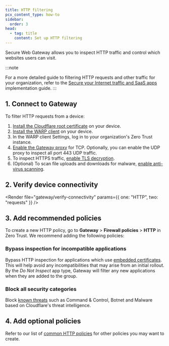 ```yaml
---
title: HTTP filtering
pcx_content_type: how-to
sidebar:
  order: 3
head:
  - tag: title
    content: Set up HTTP filtering
---
```



Secure Web Gateway allows you to inspect HTTP traffic and control which websites users can visit.

:::note

For a more detailed guide to filtering HTTP requests and other traffic for your organization, refer to the [Secure your Internet traffic and SaaS apps](/learning-paths/secure-internet-traffic/) implementation guide.
:::

## 1. Connect to Gateway

To filter HTTP requests from a device:

1. [Install the Cloudflare root certificate](/cloudflare-one/connections/connect-devices/warp/user-side-certificates/) on your device.
2. [Install the WARP client](/cloudflare-one/connections/connect-devices/warp/deployment/) on your device.
3. In the WARP client Settings, log in to your organization's <GlossaryTooltip term="team name">Zero Trust instance</GlossaryTooltip>.
4. [Enable the Gateway proxy](/cloudflare-one/policies/gateway/proxy/#enable-the-gateway-proxy) for TCP. Optionally, you can enable the UDP proxy to inspect all port 443 UDP traffic.
5. To inspect HTTPS traffic, [enable TLS decryption](/cloudflare-one/policies/gateway/http-policies/tls-decryption/#enable-tls-decryption).
6. (Optional) To scan file uploads and downloads for malware, [enable anti-virus scanning](/cloudflare-one/policies/gateway/http-policies/antivirus-scanning/).

## 2. Verify device connectivity

<Render
	file="gateway/verify-connectivity"
	params={{ one: "HTTP", two: "requests" }}
/>

## 3. Add recommended policies

To create a new HTTP policy, go to **Gateway** > **Firewall policies** > **HTTP** in Zero Trust.
We recommend adding the following policies:

### Bypass inspection for incompatible applications

Bypass HTTP inspection for applications which use [embedded certificates](/cloudflare-one/policies/gateway/http-policies/tls-decryption/#inspection-limitations). This will help avoid any incompatibilities that may arise from an initial rollout. By the _Do Not Inspect_ app type, Gateway will filter any new applications when they are added to the group.

<Render file="gateway/policies/do-not-inspect-applications" />

### Block all security categories

Block [known threats](/cloudflare-one/policies/gateway/domain-categories/#security-categories) such as Command & Control, Botnet and Malware based on Cloudflare's threat intelligence.

<Render file="gateway/policies/block-security-categories" />

## 4. Add optional policies

Refer to our list of [common HTTP policies](/cloudflare-one/policies/gateway/http-policies/common-policies) for other policies you may want to create.
